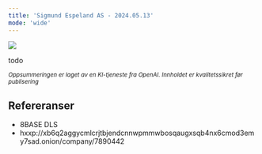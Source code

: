 ```yaml
---
title: 'Sigmund Espeland AS - 2024.05.13'
mode: 'wide'
---
```


<Frame>
<img src="/images/espeland.jpg" />
</Frame>

todo

<sup><i>Oppsummeringen er laget av en KI-tjeneste fra OpenAI. Innholdet er kvalitetssikret før publisering</i></sup>

## Refereranser
- 8BASE DLS
- hxxp://xb6q2aggycmlcrjtbjendcnnwpmmwbosqaugxsqb4nx6cmod3emy7sad.onion/company/7890442
